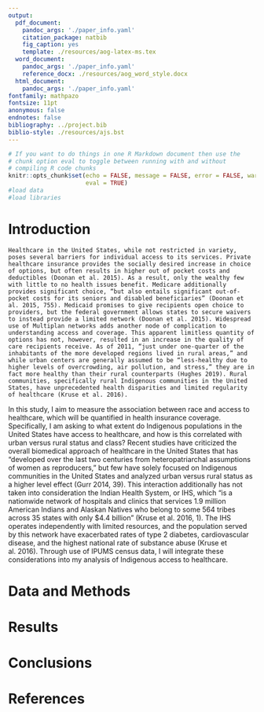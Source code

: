 ```yaml
---
output:
  pdf_document:
    pandoc_args: './paper_info.yaml'
    citation_package: natbib
    fig_caption: yes
    template: ./resources/aog-latex-ms.tex
  word_document:
    pandoc_args: './paper_info.yaml'
    reference_docx: ./resources/aog_word_style.docx
  html_document:
    pandoc_args: './paper_info.yaml'
fontfamily: mathpazo
fontsize: 11pt
anonymous: false
endnotes: false
bibliography: ../project.bib
biblio-style: ./resources/ajs.bst
---
```


```r
# If you want to do things in one R Markdown document then use the 
# chunk option eval to toggle between running with and without 
# compiling R code chunks
knitr::opts_chunk$set(echo = FALSE, message = FALSE, error = FALSE, warning = FALSE, 
                      eval = TRUE)
#load data
#load libraries
```

# Introduction

	Healthcare in the United States, while not restricted in variety, poses several barriers for individual access to its services. Private healthcare insurance provides the socially desired increase in choice of options, but often results in higher out of pocket costs and deductibles (Doonan et al. 2015). As a result, only the wealthy few with little to no health issues benefit. Medicare additionally provides significant choice, “but also entails significant out-of-pocket costs for its seniors and disabled beneficiaries” (Doonan et al. 2015, 755). Medicaid promises to give recipients open choice to providers, but the federal government allows states to secure waivers to instead provide a limited network (Doonan et al. 2015). Widespread use of Multiplan networks adds another node of complication to understanding access and coverage. This apparent limitless quantity of options has not, however, resulted in an increase in the quality of care recipients receive. As of 2011, “just under one-quarter of the inhabitants of the more developed regions lived in rural areas,” and while urban centers are generally assumed to be “less-healthy due to higher levels of overcrowding, air pollution, and stress,” they are in fact more healthy than their rural counterparts (Hughes 2019). Rural communities, specifically rural Indigenous communities in the United States, have unprecedented health disparities and limited regularity of healthcare (Kruse et al. 2016). 
In this study, I aim to measure the association between race and access to healthcare, which will be quantified in health insurance coverage. Specifically, I am asking to what extent do Indigenous populations in the United States have access to healthcare, and how is this correlated with urban versus rural status and class? Recent studies have criticized the overall biomedical approach of healthcare in the United States that has “developed over the last two centuries from heteropatriarchal assumptions of women as reproducers,” but few have solely focused on Indigenous communities in the United States and analyzed urban versus rural status as a higher level effect (Gurr 2014, 39). This interaction additionally has not taken into consideration the Indian Health System, or IHS, which “is a nationwide network of hospitals and clinics that services 1.9 million American Indians and Alaskan Natives who belong to some 564 tribes across 35 states with only $4.4 billion” (Kruse et al. 2016, 1). The IHS operates independently with limited resources, and the population served by this network have exacerbated rates of type 2 diabetes, cardiovascular disease, and the highest national rate of substance abuse (Kruse et al. 2016). Through use of IPUMS census data, I will integrate these considerations into my analysis of Indigenous access to healthcare.

# Data and Methods

# Results

# Conclusions

# References

